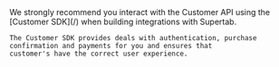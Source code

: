 <Note>
    We strongly recommend you interact with the Customer API using the [Customer SDK](/)
    when building integrations with Supertab.

    The Customer SDK provides deals with authentication, purchase confirmation and payments for you and ensures that
    customer's have the correct user experience.
</Note>
